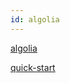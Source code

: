 ```yaml
---
id: algolia
---
```


[algolia](https://www.algolia.com/)

[quick-start](https://www.algolia.com/doc/guides/getting-started/quick-start/)